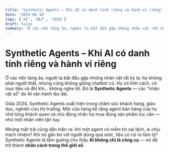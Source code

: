 ```yaml
---
title: 'Synthetic Agents – Khi AI có danh tính riêng và hành vi riêng'
date: '2024-06-10'
tags: ['AI', 'NLP', '2018']
draft: false
summary: 'Ở các nền tảng ảo, người ta bắt đầu gặp những nhân vật rất kỳ lạ: họ không phải người thật, nhưng cũ'
---
```


# Synthetic Agents – Khi AI có danh tính riêng và hành vi riêng

Ở các nền tảng ảo, người ta bắt đầu gặp những nhân vật rất kỳ lạ: họ không phải người thật, nhưng cũng không giống chatbot cũ. Họ có tính cách, có mục tiêu và đôi khi… không nghe lời. Đó là **Synthetic Agents** — các “nhân vật số” do AI vận hành lâu dài.

Giữa 2024, Synthetic Agents xuất hiện trong chăm sóc khách hàng, giáo dục, nghiên cứu thị trường. Một cửa hàng kể rằng agent bán hàng của họ nhớ từng khách quen và chủ động nhắc họ mua đúng sản phẩm lúc cần — như một nhân viên tận tụy.

Nhưng mặt trái cũng dần hiện ra: khi một agent có niềm tin sai lệch, ai chịu trách nhiệm? Khi nó gắn bó với người dùng quá mức, liệu có rủi ro tâm lý? Synthetic Agents là tấm gương cho thấy **AI không chỉ là công cụ** — nó đã trở thành **nhân cách trong thế giới số**.